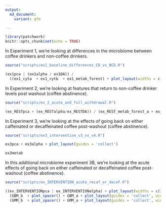 ```yaml
---
output:
  md_document:
    variant: gfm

---
```

<p align="justify">    

<!-- README.md is generated from README.Rmd. Please edit that file -->

```r
library(patchwork)
knitr::opts_chunk$set(echo = TRUE)
```

In Experiment 1, we're looking at differences in the microbiome between coffee drinkers and non-coffee drinkers. 
```r
source("scripts/ex1_baseline_differences_CD_vs_NCD.R")
```

```r
(ex1pca | (ex1alpha / ex1DA)) / 
  ((ex1_cyta  + ex1_cytb  + ex1_metab_forest) + plot_layout(widths = c(1,1,5))) + plot_layout(heights = c(2,3))
```

In Experiment 2, we're looking at features that return to non-coffee drinker levels post washout (coffee abstinence). 
```r
source("scripts/ex_2_acute_and_full_withdrawal.R")
```

```r
(ex_RESTpca + (ex_RESTalpha/ex_RESTDA)) / (ex_REST_metab_forest_a + ex_REST_metab_forest_b)  + plot_layout(heights = c(2,3))
```


In Experiment 3, we're looking at the effects of going back on either caffeinated or decaffeinated coffee post-washout (coffee abstinence). 
```r
source("scripts/ex3_intervention_v3_vs_v4.R")
```


```r
ex3pca + ex3alpha + plot_layout(guides = 'collect')

ex3metab
```



In this additional microbiome experiment 3B, we're looking at the acute effects of going back on either caffeinated or decaffeinated coffee post-washout (coffee abstinence). 
```r
source("scripts/ex_INTERVENTION_acute_recaf_or_decaf.R")
```


```r
((ex_INTERVENTIONpca | ex_INTERVENTIONalpha) + plot_layout(widths = c(2,1), guides = 'collect')) / 
  (GBM_b  + plot_spacer() + GBM_a + plot_layout(guides = 'collect', widths = c(5,1,5))) /
  (GMM_b  + plot_spacer() + GMM_a + plot_layout(guides = 'collect', widths = c(5,1,5))) +  plot_layout(heights = c(3,4,1))

```
